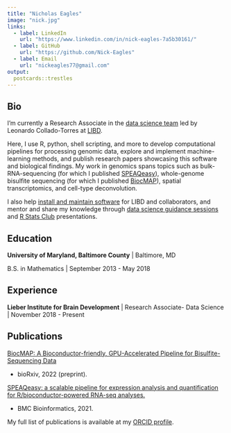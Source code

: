 ```yaml
---
title: "Nicholas Eagles"
image: "nick.jpg"
links:
  - label: LinkedIn
    url: "https://www.linkedin.com/in/nick-eagles-7a5b30161/"
  - label: GitHub
    url: "https://github.com/Nick-Eagles"
  - label: Email
    url: "nickeagles77@gmail.com"
output:
  postcards::trestles
---
```

 
## Bio

I'm currently a Research Associate in the [data science team](https://lcolladotor.github.io/bioc_team_ds/) led by Leonardo Collado-Torres at [LIBD](https://www.libd.org/).

Here, I use R, python, shell scripting, and more to develop computational pipelines for processing genomic data, explore and implement machine-learning methods, and publish research papers showcasing this software and biological findings. My work in genomics spans topics such as bulk-RNA-sequencing (for which I published [SPEAQeasy](https://doi.org/10.1186/s12859-021-04142-3)), whole-genome bisulfite sequencing (for which I published [BiocMAP](https://doi.org/10.1101/2022.04.20.488947)), spatial transcriptomics, and cell-type deconvolution.

I also help [install and maintain software](https://github.com/LieberInstitute/jhpce_mod_source) for LIBD and collaborators, and mentor and share my knowledge through [data science guidance sessions](https://lcolladotor.github.io/bioc_team_ds/data-science-guidance-sessions.html) and [R Stats Club](http://research.libd.org/rstatsclub/) presentations.

## Education

**University of Maryland, Baltimore County** | Baltimore, MD

B.S. in Mathematics | September 2013 - May 2018

## Experience

**Lieber Institute for Brain Development** | Research Associate- Data Science | November 2018 - Present

## Publications

[BiocMAP: A Bioconductor-friendly, GPU-Accelerated Pipeline for Bisulfite-Sequencing Data](https://doi.org/10.1101/2022.04.20.488947)

- bioRxiv, 2022 (preprint).

[SPEAQeasy: a scalable pipeline for expression analysis and quantification for R/bioconductor-powered RNA-seq analyses.](https://doi.org/10.1186/s12859-021-04142-3)

- BMC Bioinformatics, 2021.

My full list of publications is available at my [ORCID profile](https://orcid.org/0000-0002-9808-5254).
